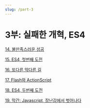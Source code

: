 ```yaml
---
slug: /part-3
---
```


# 3부: 실패한 개혁, ES4

[14. 불만족스러운 성공](/docs/part-3/dissatisfaction-with-success)

[15. ES4, 첫번째 도전](/docs/part-3/es4-take-1)

[16. 또다른 막다른 길](/docs/part-3/other-dead-ends)

[17. Flash와 ActionScript](/docs/part-3/flash-and-actionscript)

[18. ES4, 두번째 도전](/docs/part-3/es4-take-2)

[19. 막간: Javascript, 장난감에서 벗어나다](/docs/part-3/interlude-taking-javascript-seriously)
